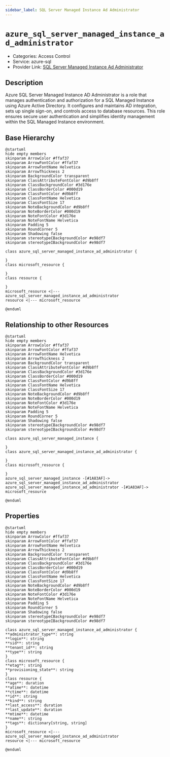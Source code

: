 ```yaml
---
sidebar_label: SQL Server Managed Instance Ad Administrator
---
```


# `azure_sql_server_managed_instance_ad_administrator`

- Categories: Access Control
- Service: azure-sql
- Provider Link: [SQL Server Managed Instance Ad Administrator](https://learn.microsoft.com/en-us/azure/azure-sql/managed-instance/authentication-aad-configure?view=azuresql#provision-azure-ad-administrator)

## Description

Azure SQL Server Managed Instance AD Administrator is a role that manages authentication and authorization for a SQL Managed Instance using Azure Active Directory. It configures and maintains AD integration, sets up single sign-on, and controls access to database resources. This role ensures secure user authentication and simplifies identity management within the SQL Managed Instance environment.

## Base Hierarchy

<ZoomPanPinch>

```kroki imgType="plantuml" imgAlt="Hierarchy of SQL Server Managed Instance Ad Administrator"
@startuml
hide empty members
skinparam ArrowColor #ffaf37
skinparam ArrowFontColor #ffaf37
skinparam ArrowFontName Helvetica
skinparam ArrowThickness 2
skinparam BackgroundColor transparent
skinparam ClassAttributeFontColor #d9b8ff
skinparam ClassBackgroundColor #3d176e
skinparam ClassBorderColor #000d19
skinparam ClassFontColor #d9b8ff
skinparam ClassFontName Helvetica
skinparam ClassFontSize 17
skinparam NoteBackgroundColor #d9b8ff
skinparam NoteBorderColor #000d19
skinparam NoteFontColor #3d176e
skinparam NoteFontName Helvetica
skinparam Padding 5
skinparam RoundCorner 5
skinparam Shadowing false
skinparam stereotypeCBackgroundColor #e98df7
skinparam stereotypeIBackgroundColor #e98df7

class azure_sql_server_managed_instance_ad_administrator {

}
class microsoft_resource {

}
class resource {

}
microsoft_resource <|--- azure_sql_server_managed_instance_ad_administrator
resource <|--- microsoft_resource

@enduml
```

</ZoomPanPinch>

## Relationship to other Resources

<ZoomPanPinch>

```kroki imgType="plantuml" imgAlt="Diagram of SQL Server Managed Instance Ad Administrator resource relationships"
@startuml
hide empty members
skinparam ArrowColor #ffaf37
skinparam ArrowFontColor #ffaf37
skinparam ArrowFontName Helvetica
skinparam ArrowThickness 2
skinparam BackgroundColor transparent
skinparam ClassAttributeFontColor #d9b8ff
skinparam ClassBackgroundColor #3d176e
skinparam ClassBorderColor #000d19
skinparam ClassFontColor #d9b8ff
skinparam ClassFontName Helvetica
skinparam ClassFontSize 17
skinparam NoteBackgroundColor #d9b8ff
skinparam NoteBorderColor #000d19
skinparam NoteFontColor #3d176e
skinparam NoteFontName Helvetica
skinparam Padding 5
skinparam RoundCorner 5
skinparam Shadowing false
skinparam stereotypeCBackgroundColor #e98df7
skinparam stereotypeIBackgroundColor #e98df7

class azure_sql_server_managed_instance {

}
class azure_sql_server_managed_instance_ad_administrator {

}
class microsoft_resource {

}
azure_sql_server_managed_instance -[#1A83AF]-> azure_sql_server_managed_instance_ad_administrator
azure_sql_server_managed_instance_ad_administrator -[#1A83AF]-> microsoft_resource

@enduml
```

</ZoomPanPinch>

## Properties

<ZoomPanPinch>

```kroki imgType="plantuml" imgAlt="Diagram of SQL Server Managed Instance Ad Administrator data model"
@startuml
hide empty members
skinparam ArrowColor #ffaf37
skinparam ArrowFontColor #ffaf37
skinparam ArrowFontName Helvetica
skinparam ArrowThickness 2
skinparam BackgroundColor transparent
skinparam ClassAttributeFontColor #d9b8ff
skinparam ClassBackgroundColor #3d176e
skinparam ClassBorderColor #000d19
skinparam ClassFontColor #d9b8ff
skinparam ClassFontName Helvetica
skinparam ClassFontSize 17
skinparam NoteBackgroundColor #d9b8ff
skinparam NoteBorderColor #000d19
skinparam NoteFontColor #3d176e
skinparam NoteFontName Helvetica
skinparam Padding 5
skinparam RoundCorner 5
skinparam Shadowing false
skinparam stereotypeCBackgroundColor #e98df7
skinparam stereotypeIBackgroundColor #e98df7

class azure_sql_server_managed_instance_ad_administrator {
**administrator_type**: string
**login**: string
**sid**: string
**tenant_id**: string
**type**: string
}
class microsoft_resource {
**etag**: string
**provisioning_state**: string
}
class resource {
**age**: duration
**atime**: datetime
**ctime**: datetime
**id**: string
**kind**: string
**last_access**: duration
**last_update**: duration
**mtime**: datetime
**name**: string
**tags**: dictionary[string, string]
}
microsoft_resource <|--- azure_sql_server_managed_instance_ad_administrator
resource <|--- microsoft_resource

@enduml
```

</ZoomPanPinch>
